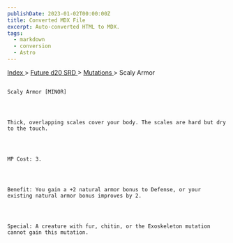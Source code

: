 ```yaml
---
publishDate: 2023-01-02T00:00:00Z
title: Converted MDX File
excerpt: Auto-converted HTML to MDX.
tags:
  - markdown
  - conversion
  - Astro
---
```


[
Index
](-index) >
[
Future d20 SRD
](future-d20-srd-index) >
[
Mutations
](future-d20-srd-mutations-index) > Scaly Armor

##

    Scaly Armor [MINOR]




    Thick, overlapping scales cover your body. The scales are hard but dry to the touch.




    MP Cost: 3.




    Benefit: You gain a +2 natural armor bonus to Defense, or your existing natural armor bonus improves by 2.




    Special: A creature with fur, chitin, or the Exoskeleton mutation cannot gain this mutation.
